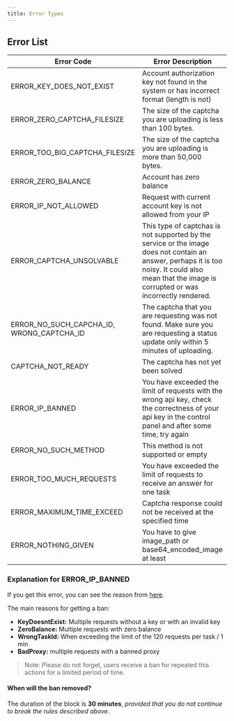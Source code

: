 ```yaml
---
title: Error Types
---
```


## Error List
|Error Code|Error Description|
|----------|-----------------|
|ERROR_KEY_DOES_NOT_EXIST|Account authorization key not found in the system or has incorrect format (length is not)|
|ERROR_ZERO_CAPTCHA_FILESIZE|The size of the captcha you are uploading is less than 100 bytes.|
|ERROR_TOO_BIG_CAPTCHA_FILESIZE|The size of the captcha you are uploading is more than 50,000 bytes.|
|ERROR_ZERO_BALANCE|Account has zero balance|
|ERROR_IP_NOT_ALLOWED|Request with current account key is not allowed from your IP|
|ERROR_CAPTCHA_UNSOLVABLE|This type of captchas is not supported by the service or the image does not contain an answer, perhaps it is too noisy. It could also mean that the image is corrupted or was incorrectly rendered.|
|ERROR_NO_SUCH_CAPCHA_ID, WRONG_CAPTCHA_ID|The captcha that you are requesting was not found. Make sure you are requesting a status update only within 5 minutes of uploading.|
|CAPTCHA_NOT_READY|The captcha has not yet been solved|
|ERROR_IP_BANNED|You have exceeded the limit of requests with the wrong api key, check the correctness of your api key in the control panel and after some time, try again|
|ERROR_NO_SUCH_METHOD|This method is not supported or empty|
|ERROR_TOO_MUCH_REQUESTS|You have exceeded the limit of requests to receive an answer for one task|
|ERROR_MAXIMUM_TIME_EXCEED|Captcha response could not be received at the specified time|
|ERROR_NOTHING_GIVEN|You have to give image_path or base64_encoded_image at least|

### Explanation for ERROR_IP_BANNED
If you get this error, you can see the reason from [here](https://capmonster.cloud/BanEvents/History).

The main reasons for getting a ban:
- **KeyDoesntExist:** Multiple requests without a key or with an invalid key
- **ZeroBalance:** Multiple requests with zero balance
- **WrongTaskId:** When exceeding the limit of the 120 requests per task / 1 min
- **BadProxy:**  multiple requests with a banned proxy

> Note: Please do not forget, users receive a ban for repeated this actions for a limited period of time.

#### When will the ban removed?
The duration of the block is **30 minutes**, _provided that you do not continue to break the rules described above_.